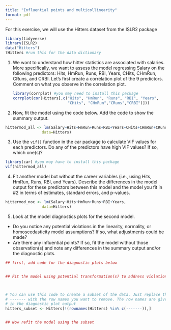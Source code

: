 ```yaml
---
title: "Influential points and multicollinearity"
format: pdf
---
```


For this exercise, we will use the Hitters dataset from the ISLR2 package

```r
library(tidyverse)
library(ISLR2)
data("Hitters")
?Hitters #run this for the data dictionary
```

1.  We want to understand how hitter statistics are associated with salaries. More specifically, we want to assess the model regressing Salary on the following predictors: Hits, HmRun, Runs, RBI, Years, CHits, CHmRun, CRuns, and CRBI. Let's first create a correlation plot of the 9 predictors. Comment on what you observe in the correlation plot.

    ```r
    library(corrplot) #you may need to install this package
    corrplot(cor(Hitters[,c("Hits", "HmRun", "Runs", "RBI", "Years", 
                            "CHits", "CHmRun","CRuns","CRBI")]))
    ```

2.  Now, fit the model using the code below. Add the code to show the summary output.

```r
hittermod_all <- lm(Salary~Hits+HmRun+Runs+RBI+Years+CHits+CHmRun+CRuns+CRBI,
                data=Hitters)

```

3.  Use the `vif()` function in the car package to calculate VIF values for each predictors. Do any of the predictors have high VIF values? If so, which one(s)?

```r
library(car) #you may have to install this package
vif(hittermod_all)
```

4.  Fit another model but without the career variables (i.e., using Hits, HmRun, Runs, RBI, and Years). Describe the differences in the model output for these predictors between this model and the model you fit in #2 in terms of estimates, standard errors, and p-values.

```r
hittermod_noc <- lm(Salary~Hits+HmRun+Runs+RBI+Years,
                data=Hitters)
```

5.  Look at the model diagnostics plots for the second model.

-   Do you notice any potential violations in the linearity, normality, or homoscedasticity model assumptions? If so, what adjustments could be made?
-   Are there any influential points? If so, fit the model without those observation(s) and note any differences in the summary output and/or the diagnostic plots.

```r
## first, add code for the diagnostic plots below


## Fit the model using potential transformation(s) to address violations



# You can use this code to create a subset of the data. Just replace the
# ------- with the row names you want to remove. The row names are given
# in the diagnostic plot output
hitters_subset <- Hitters[!(rownames(Hitters) %in% c(-------)),]


## Now refit the model using the subset
```
